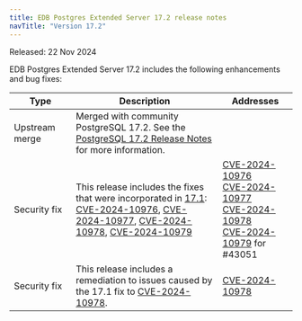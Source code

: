 ```yaml
---
title: EDB Postgres Extended Server 17.2 release notes
navTitle: "Version 17.2"
---
```


Released: 22 Nov 2024

EDB Postgres Extended Server 17.2 includes the following enhancements and bug fixes:

| Type              | Description                                                                                                                                                                                                                                                                                                                                                                                                                                       | Addresses                                                                                                                                                                                                                                                                                                                                            |
|-------------------|---------------------------------------------------------------------------------------------------------------------------------------------------------------------------------------------------------------------------------------------------------------------------------------------------------------------------------------------------------------------------------------------------------------------------------------------------|------------------------------------------------------------------------------------------------------------------------------------------------------------------------------------------------------------------------------------------------------------------------------------------------------------------------------------------------------|
| Upstream merge    | Merged with community PostgreSQL 17.2. See the [PostgreSQL 17.2 Release Notes](https://www.postgresql.org/docs/17/release-17-2.html) for more information.                                                                                                                                                                                                                                                                                        |                                                                                                                                                                                                                                                                                                                                                      |
| Security&nbsp;fix | This release includes the fixes that were incorporated in [17.1](https://www.postgresql.org/docs/release/17.1/): <br/> [CVE-2024-10976](https://www.postgresql.org/support/security/CVE-2024-10976/), [CVE-2024-10977](https://www.postgresql.org/support/security/CVE-2024-10977/), [CVE-2024-10978](https://www.postgresql.org/support/security/CVE-2024-10978/), [CVE-2024-10979](https://www.postgresql.org/support/security/CVE-2024-10979/) | [CVE-2024-10976](https://www.postgresql.org/support/security/CVE-2024-10976/) <br/> [CVE-2024-10977](https://www.postgresql.org/support/security/CVE-2024-10977/) <br/> [CVE-2024-10978](https://www.postgresql.org/support/security/CVE-2024-10978/) <br/> [CVE-2024-10979](https://www.postgresql.org/support/security/CVE-2024-10979/) for #43051 |
| Security&nbsp;fix | This release includes a remediation to issues caused by the 17.1 fix to [CVE-2024-10978](https://www.postgresql.org/support/security/CVE-2024-10978/).                                                                                                                                                                                                                                                                                            | [CVE-2024-10978](https://www.postgresql.org/support/security/CVE-2024-10978/)                                                                                                                                                                                                                                                                        |